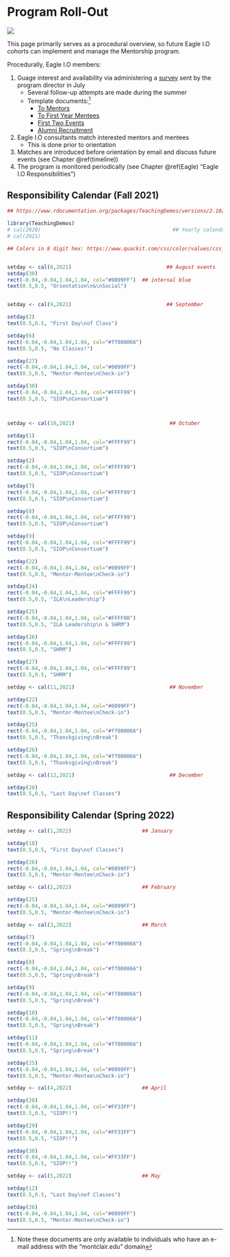 
# Program Roll-Out {#procedure}

![](images\manage.jpg)

This page primarily serves as a procedural overview, so future Eagle I.O cohorts can implement and manage the Mentorship program.

Procedurally, Eagle I.O members:

1) Guage interest and availability via administering a  [survey](https://survey.az1.qualtrics.com/jfe/form/SV_1TFZ0AIYBpsyh6Z) sent by the program director in July
    +  Several follow-up attempts are made during the summer 
    + Template documents:^[Note these documents are only available to individuals who have an e-mail address with the "montclair.edu" domain]  
        * [To Mentors](https://drive.google.com/open?id=1oDPE6IKPpk-vFezMzAU6uGP9HiTDfH4DSmJT1TQdXYU)  
        * [To First Year Mentees](https://drive.google.com/open?id=1BWLyBbBIcMEBeRxTNhBaLzbWkEPXThcO44qSh4HwTpw)  
        * [First Two Events](https://docs.google.com/document/d/1o_W0KReXqGGoR6jn1zabX6syhJ2sNjMZH8RPBwtfbnI/edit?usp=sharing)
        * [Alumni Recruitment](https://docs.google.com/document/d/1pGMk17GrXaWcjsuM3HTSouYSGxK_JAm5UVDu6EI7lI0/edit)

2) Eagle I.O consultants match interested mentors and mentees
    + This is done prior to orientation
3) Matches are introduced before orientation by email and discuss future events (see Chapter \@ref(timeline)) 
4) The program is monitored periodically (see Chapter \@ref(Eagle) "Eagle I.O Responsibilities")

## Responsibility Calendar (Fall 2021) {#fall20}

```{r Fall2020, echo=FALSE, warning=FALSE}

## https://www.rdocumentation.org/packages/TeachingDemos/versions/2.10/topics/cal

library(TeachingDemos)
# cal(2020)                                           ## Yearly calendars
# cal(2021)

## Colors in 8 digit hex: https://www.quackit.com/css/color/values/css_hex_color_notation_8_digits.cfm


setday <- cal(8,2021)                               ## August events
setday(30)
rect(-0.04,-0.04,1.04,1.04, col="#0099FF")  ## internal blue
text(0.5,0.5, "Orientation\n&\nSocial")


setday <- cal(9,2021)                               ## September

setday(2)
text(0.5,0.5, "First Day\nof Class")

setday(6)
rect(-0.04,-0.04,1.04,1.04, col="#ff000066")
text(0.5,0.5, "No Classes!")

setday(27)
rect(-0.04,-0.04,1.04,1.04, col="#0099FF")
text(0.5,0.5, "Mentor-Mentee\nCheck-in")

setday(30)
rect(-0.04,-0.04,1.04,1.04, col="#FFFF99")
text(0.5,0.5, "SIOP\nConsortium")



setday <- cal(10,2021)                               ## October

setday(1)
rect(-0.04,-0.04,1.04,1.04, col="#FFFF99")
text(0.5,0.5, "SIOP\nConsortium")

setday(2)
rect(-0.04,-0.04,1.04,1.04, col="#FFFF99")
text(0.5,0.5, "SIOP\nConsortium")

setday(7)
rect(-0.04,-0.04,1.04,1.04, col="#FFFF99")
text(0.5,0.5, "SIOP\nConsortium")

setday(8)
rect(-0.04,-0.04,1.04,1.04, col="#FFFF99")
text(0.5,0.5, "SIOP\nConsortium")

setday(9)
rect(-0.04,-0.04,1.04,1.04, col="#FFFF99")
text(0.5,0.5, "SIOP\nConsortium")

setday(22)
rect(-0.04,-0.04,1.04,1.04, col="#0099FF")
text(0.5,0.5, "Mentor-Mentee\nCheck-in")

setday(24)
rect(-0.04,-0.04,1.04,1.04, col="#FFFF99")
text(0.5,0.5, "ILA\nLeadership")

setday(25)
rect(-0.04,-0.04,1.04,1.04, col="#FFFF00")
text(0.5,0.5, "ILA Leadership\n & SHRM")

setday(26)
rect(-0.04,-0.04,1.04,1.04, col="#FFFF99")
text(0.5,0.5, "SHRM")

setday(27)
rect(-0.04,-0.04,1.04,1.04, col="#FFFF99")
text(0.5,0.5, "SHRM")

setday <- cal(11,2021)                               ## November

setday(22)
rect(-0.04,-0.04,1.04,1.04, col="#0099FF")
text(0.5,0.5, "Mentor-Mentee\nCheck-in")

setday(25)
rect(-0.04,-0.04,1.04,1.04, col="#ff000066")
text(0.5,0.5, "Thanskgiving\nBreak")

setday(26)
rect(-0.04,-0.04,1.04,1.04, col="#ff000066")
text(0.5,0.5, "Thanksgiving\nBreak")

setday <- cal(12,2021)                               ## December

setday(20)
text(0.5,0.5, "Last Day\nof Classes")

```

## Responsibility Calendar (Spring 2022) {#spring20}

```{r Spring2021, echo=FALSE, warning=FALSE}

setday <- cal(1,2022)                       ## January

setday(18)                                  
text(0.5,0.5, "First Day\nof Classes")

setday(26)
rect(-0.04,-0.04,1.04,1.04, col="#0099FF")
text(0.5,0.5, "Mentor-Mentee\nCheck-in")

setday <- cal(2,2022)                       ## February

setday(25)
rect(-0.04,-0.04,1.04,1.04, col="#0099FF")
text(0.5,0.5, "Mentor-Mentee\nCheck-in")

setday <- cal(3,2022)                       ## March

setday(7)
rect(-0.04,-0.04,1.04,1.04, col="#ff000066")
text(0.5,0.5, "Spring\nBreak")

setday(8)
rect(-0.04,-0.04,1.04,1.04, col="#ff000066")
text(0.5,0.5, "Spring\nBreak")

setday(9)
rect(-0.04,-0.04,1.04,1.04, col="#ff000066")
text(0.5,0.5, "Spring\nBreak")

setday(10)
rect(-0.04,-0.04,1.04,1.04, col="#ff000066")
text(0.5,0.5, "Spring\nBreak")

setday(11)
rect(-0.04,-0.04,1.04,1.04, col="#ff000066")
text(0.5,0.5, "Spring\nBreak")

setday(25)
rect(-0.04,-0.04,1.04,1.04, col="#0099FF")
text(0.5,0.5, "Mentor-Mentee\nCheck-in")

setday <- cal(4,2022)                       ## April

setday(28)
rect(-0.04,-0.04,1.04,1.04, col="#FF33FF")
text(0.5,0.5, "SIOP!!")

setday(29)
rect(-0.04,-0.04,1.04,1.04, col="#FF33FF")
text(0.5,0.5, "SIOP!!")

setday(30)
rect(-0.04,-0.04,1.04,1.04, col="#FF33FF")
text(0.5,0.5, "SIOP!!")

setday <- cal(5,2022)                       ## May

setday(12)
text(0.5,0.5, "Last Day\nof Classes")

setday(26)
rect(-0.04,-0.04,1.04,1.04, col="#0099FF")
text(0.5,0.5, "Mentor-Mentee\nCheck-in")

```